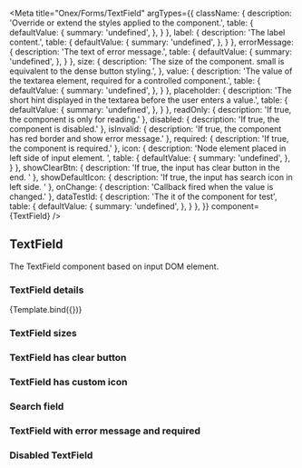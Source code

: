 

<Meta
    title="Onex/Forms/TextField"
    argTypes={{
        className: {
            description: 'Override or extend the styles applied to the component.',
            table: {
                defaultValue: {
                    summary: 'undefined',
                },
            }
        },
        label: {
            description: 'The label content.',
            table: {
                defaultValue: {
                    summary: 'undefined',
                },
            }
        },
        errorMessage: {
            description: 'The text of error message.',
            table: {
                defaultValue: {
                    summary: 'undefined',
                },
            }
        },
        size: {
            description: 'The size of the component. small is equivalent to the dense button styling.',
        },
        value: {
            description: 'The value of the textarea element, required for a controlled component.',
            table: {
                defaultValue: {
                    summary: 'undefined',
                },
            }
        },
        placeholder: {
            description: 'The short hint displayed in the textarea before the user enters a value.',
            table: {
                defaultValue: {
                    summary: 'undefined',
                },
            }
        },
        readOnly: {
            description: 'If true, the component is only for reading.'
        },
        disabled: {
            description: 'If true, the component is disabled.'
        },
        isInvalid: {
            description: 'If true, the component has red border and show error message.'
        },
        required: {
            description: 'If true, the component is required.'
        },
        icon: {
            description: 'Node element placed in left side of input element. ',
            table: {
                defaultValue: {
                    summary: 'undefined',
                },
            }
        },
        showClearBtn: {
            description: 'If true, the input has clear button in the end. '
        },
        showDefaultIcon: {
            description: 'If true, the input has search icon in left side. '
        },
        onChange: {
            description: 'Callback fired when the value is changed.'
        },
        dataTestId: {
            description: 'The it of the component for test',
            table: {
                defaultValue: {
                    summary: 'undefined',
                },
            }
        },
    }}
    component={TextField}
/>


## TextField

The TextField component based on input DOM element.

### TextField details
<Canvas>
    <Story
        name="Demo"
        args={{
            size: 'lg',
            placeholder: 'Placeholder',
            label: 'Label',
            showClearBtn: true,
            showDefaultIcon: true,
            className: 'custom-textfield',
            dataTestId: 'text-textfield-id',
        }}>
        {Template.bind({})}
    </Story>
</Canvas>

<ArgsTable story="Demo" />

### TextField sizes

<Canvas>
    <Story id='onex-forms-textfield--small' />
    <Story id='onex-forms-textfield--large' />
</Canvas>

### TextField has clear button

<Canvas>
    <Story id='onex-forms-textfield--clear-button' />
</Canvas>

### TextField has custom icon

<Canvas>
  <Story id='onex-forms-textfield--icon' />
</Canvas>

### Search field

<Canvas>
    <Story id='onex-forms-textfield--search-field-small' />
    <Story id='onex-forms-textfield--search-field-large' />
</Canvas>

### TextField with error message and required

<Canvas>
    <div style={{display: 'flex', alignItems: 'flex-start', gap: '25px'}}>
        <Story id='onex-forms-textfield--error-message' />
        <Story id='onex-forms-textfield--required' />
    </div>
</Canvas>

### Disabled TextField

<Canvas>
    <Story id='onex-forms-textfield--disabled' />
</Canvas>
